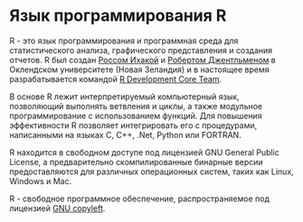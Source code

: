 # Язык программирования R

R - это язык программирования и программная среда для статистического анализа, графического представления и создания отчетов. R был создан [Россом Ихакой](https://en.wikipedia.org/wiki/Ross_Ihaka) и [Робертом Джентльменом](https://en.wikipedia.org/wiki/Robert_Gentleman_(statistician)) в Оклендском университете (Новая Зеландия) и в настоящее время разрабатывается командой [R Development Core Team](https://www.r-project.org/).

В основе R лежит интерпретируемый компьютерный язык, позволяющий выполнять ветвления и циклы, а также модульное программирование с использованием функций. Для повышения эффективности R позволяет интегрировать его с процедурами, написанными на языках C, C++, .Net, Python или FORTRAN.

R находится в свободном доступе под лицензией GNU General Public License, а предварительно скомпилированные бинарные версии предоставляются для различных операционных систем, таких как Linux, Windows и Mac.

R - свободное программное обеспечение, распространяемое под лицензией [GNU copyleft](https://www.gnu.org/licenses/copyleft.html).
